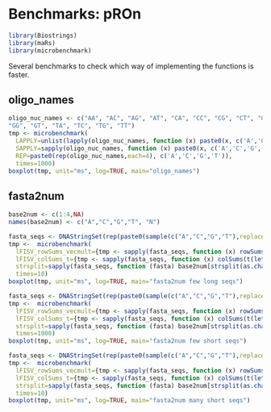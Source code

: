 
Benchmarks: pROn
========================================================

```r
library(Biostrings)
library(maRs)
library(microbenchmark)
```


Several benchmarks to check which way of implementing the functions is faster.


oligo_names
--------------------------------------------------------
```r
oligo_nuc_names <- c("AA", "AC", "AG", "AT", "CA", "CC", "CG", "CT", "GA", "GC", 
"GG", "GT", "TA", "TC", "TG", "TT")
tmp <- microbenchmark(
  LAPPLY=unlist(lapply(oligo_nuc_names, function (x) paste0(x, c('A','C','G','T')))),
  SAPPLY=sapply(oligo_nuc_names, function (x) paste0(x, c('A','C','G','T'))),
  REP=paste0(rep(oligo_nuc_names,each=4), c('A','C','G','T')),
  times=1000)
boxplot(tmp, unit="ms", log=TRUE, main="oligo_names")
```

fasta2num
--------------------------------------------------------
```r

base2num <- c(1:4,NA)
names(base2num) <- c("A","C","G","T", "N")

fasta_seqs <- DNAStringSet(rep(paste0(sample(c("A","C","G","T"),replace=TRUE,300000),collapse=""),10))
tmp <-  microbenchmark(
  lFISV_rowSums_vecmult={tmp <- sapply(fasta_seqs, function (x) rowSums(letterFrequencyInSlidingView(x, 1, c("A","C","G","T"))%*%(1:4))); tmp[tmp == 0] <- NA},
  lFISV_colSums_t={tmp <- sapply(fasta_seqs, function (x) colSums(t(letterFrequencyInSlidingView(x, 1, c("A","C","G","T")))*(1:4))); tmp[tmp == 0] <- NA},
  strsplit=sapply(fasta_seqs, function (fasta) base2num[strsplit(as.character(fasta),"")[[1]]]),
  times=10)
boxplot(tmp, unit="ms", log=TRUE, main="fasta2num few long seqs")

fasta_seqs <- DNAStringSet(rep(paste0(sample(c("A","C","G","T"),replace=TRUE,3000),collapse=""),10))
tmp <-  microbenchmark(
  lFISV_rowSums_vecmult={tmp <- sapply(fasta_seqs, function (x) rowSums(letterFrequencyInSlidingView(x, 1, c("A","C","G","T"))%*%(1:4))); tmp[tmp == 0] <- NA},
  lFISV_colSums_t={tmp <- sapply(fasta_seqs, function (x) colSums(t(letterFrequencyInSlidingView(x, 1, c("A","C","G","T")))*(1:4))); tmp[tmp == 0] <- NA},
  strsplit=sapply(fasta_seqs, function (fasta) base2num[strsplit(as.character(fasta),"")[[1]]]),
  times=1000)
boxplot(tmp, unit="ms", log=TRUE, main="fasta2num few short seqs")

fasta_seqs <- DNAStringSet(rep(paste0(sample(c("A","C","G","T"),replace=TRUE,3000),collapse=""),1000))
tmp <-  microbenchmark(
  lFISV_rowSums_vecmult={tmp <- sapply(fasta_seqs, function (x) rowSums(letterFrequencyInSlidingView(x, 1, c("A","C","G","T"))%*%(1:4))); tmp[tmp == 0] <- NA},
  lFISV_colSums_t={tmp <- sapply(fasta_seqs, function (x) colSums(t(letterFrequencyInSlidingView(x, 1, c("A","C","G","T")))*(1:4))); tmp[tmp == 0] <- NA},
  strsplit=sapply(fasta_seqs, function (fasta) base2num[strsplit(as.character(fasta),"")[[1]]]),
  times=10)
boxplot(tmp, unit="ms", log=TRUE, main="fasta2num many short seqs")
```

